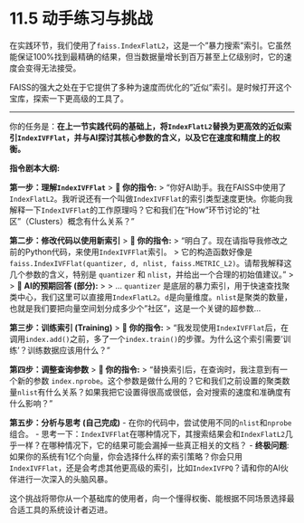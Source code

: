 # 11.5 动手练习与挑战

在实践环节，我们使用了`faiss.IndexFlatL2`，这是一个"暴力搜索"索引。它虽然能保证100%找到最精确的结果，但当数据量增长到百万甚至上亿级别时，它的速度会变得无法接受。

FAISS的强大之处在于它提供了多种为速度而优化的"近似"索引。是时候打开这个宝库，探索一下更高级的工具了。

---

::: {.callout-warning title="开放性挑战：与AI一起探索更快的FAISS索引"}

你的任务是：**在上一节实践代码的基础上，将`IndexFlatL2`替换为更高效的近似索引`IndexIVFFlat`，并与AI探讨其核心参数的含义，以及它在速度和精度上的权衡。**

**指令剧本大纲:**

**第一步：理解`IndexIVFFlat`**
> **👤 你的指令:**
> "你好AI助手。我在FAISS中使用了`IndexFlatL2`。我听说还有一个叫做`IndexIVFFlat`的索引类型速度更快。你能向我解释一下`IndexIVFFlat`的工作原理吗？它和我们在"How"环节讨论的"社区"（Clusters）概念有什么关系？"

**第二步：修改代码以使用新索引**
> **👤 你的指令:**
> "明白了。现在请指导我修改之前的Python代码，来使用`IndexIVFFlat`索引。
> 它的构造函数好像是 `faiss.IndexIVFFlat(quantizer, d, nlist, faiss.METRIC_L2)`。请帮我解释这几个参数的含义，特别是 `quantizer` 和 `nlist`，并给出一个合理的初始值建议。"
>
> **🤖 AI的预期回答 (部分):**
> > ... `quantizer` 是底层的暴力索引，用于快速查找聚类中心，我们这里可以直接用`IndexFlatL2`。`d`是向量维度。`nlist`是聚类的数量，也就是我们要把向量空间划分成多少个"社区"，这是一个关键的超参数...

**第三步：训练索引 (Training)**
> **👤 你的指令:**
> "我发现使用`IndexIVFFlat`后，在调用`index.add()`之前，多了一个`index.train()`的步骤。为什么这个索引需要'训练'？训练数据应该用什么？"

**第四步：调整查询参数**
> **👤 你的指令:**
> "替换索引后，在查询时，我注意到有一个新的参数 `index.nprobe`。这个参数是做什么用的？它和我们之前设置的聚类数量`nlist`有什么关系？如果我把它设置得很高或很低，会对搜索的速度和准确度有什么影响？"

**第五步：分析与思考 (自己完成)**
-   在你的代码中，尝试使用不同的`nlist`和`nprobe`组合。
-   思考一下：`IndexIVFFlat`在哪种情况下，其搜索结果会和`IndexFlatL2`几乎一样？在哪种情况下，它的结果可能会漏掉一些真正相关的文档？
-   **终极问题**: 如果你的系统有1亿个向量，你会选择什么样的索引策略？你会只用`IndexIVFFlat`，还是会考虑其他更高级的索引，比如`IndexIVFPQ`？请和你的AI伙伴进行一次深入的头脑风暴。

这个挑战将带你从一个基础库的使用者，向一个懂得权衡、能根据不同场景选择最合适工具的系统设计者迈进。
:::
